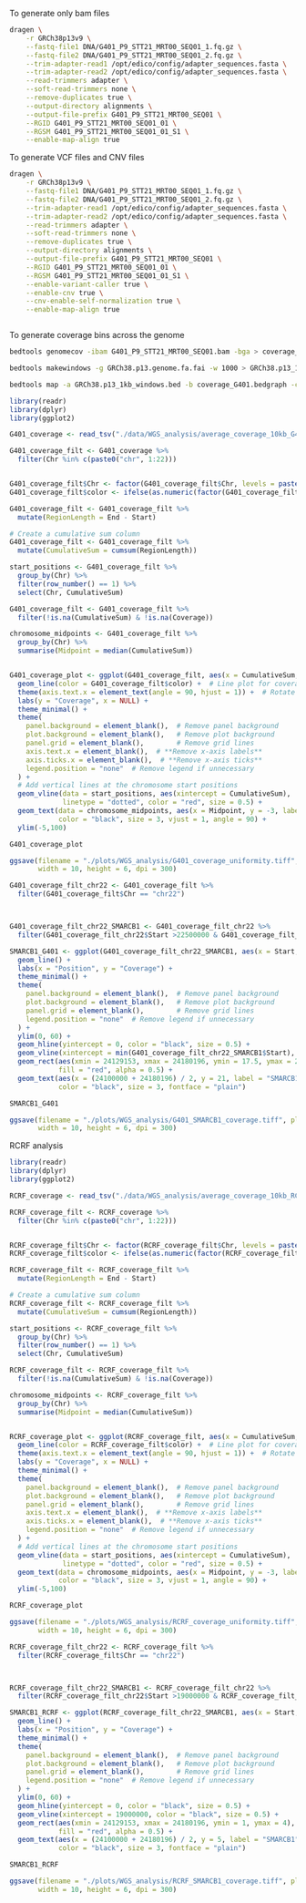 

To generate only bam files
```bash

dragen \
    -r GRCh38p13v9 \
    --fastq-file1 DNA/G401_P9_STT21_MRT00_SEQ01_1.fq.gz \
    --fastq-file2 DNA/G401_P9_STT21_MRT00_SEQ01_2.fq.gz \
    --trim-adapter-read1 /opt/edico/config/adapter_sequences.fasta \
    --trim-adapter-read2 /opt/edico/config/adapter_sequences.fasta \
    --read-trimmers adapter \
    --soft-read-trimmers none \
    --remove-duplicates true \
    --output-directory alignments \
    --output-file-prefix G401_P9_STT21_MRT00_SEQ01 \
    --RGID G401_P9_STT21_MRT00_SEQ01_01 \
    --RGSM G401_P9_STT21_MRT00_SEQ01_01_S1 \
    --enable-map-align true


```

To generate VCF files and CNV files
```bash

dragen \
    -r GRCh38p13v9 \
    --fastq-file1 DNA/G401_P9_STT21_MRT00_SEQ01_1.fq.gz \
    --fastq-file2 DNA/G401_P9_STT21_MRT00_SEQ01_2.fq.gz \
    --trim-adapter-read1 /opt/edico/config/adapter_sequences.fasta \
    --trim-adapter-read2 /opt/edico/config/adapter_sequences.fasta \
    --read-trimmers adapter \
    --soft-read-trimmers none \
    --remove-duplicates true \
    --output-directory alignments \
    --output-file-prefix G401_P9_STT21_MRT00_SEQ01 \
    --RGID G401_P9_STT21_MRT00_SEQ01_01 \
    --RGSM G401_P9_STT21_MRT00_SEQ01_01_S1 \
    --enable-variant-caller true \
    --enable-cnv true \
    --cnv-enable-self-normalization true \
    --enable-map-align true



```

To generate coverage bins across the genome

```bash

bedtools genomecov -ibam G401_P9_STT21_MRT00_SEQ01.bam -bga > coverage_G401.bed

```

```bash

bedtools makewindows -g GRCh38.p13.genome.fa.fai -w 1000 > GRCh38.p13_1kb_windows.bed

```

```bash

bedtools map -a GRCh38.p13_1kb_windows.bed -b coverage_G401.bedgraph -c 4 -o mean > average_coverage_1kb_G401.bed

```


```r
library(readr)
library(dplyr)
library(ggplot2)

G401_coverage <- read_tsv("./data/WGS_analysis/average_coverage_10kb_G401.bed")

G401_coverage_filt <- G401_coverage %>%
  filter(Chr %in% c(paste0("chr", 1:22)))


G401_coverage_filt$Chr <- factor(G401_coverage_filt$Chr, levels = paste0("chr", 1:22))
G401_coverage_filt$color <- ifelse(as.numeric(factor(G401_coverage_filt$Chr)) %% 2 == 0, "black", "gray")

G401_coverage_filt <- G401_coverage_filt %>%
  mutate(RegionLength = End - Start)

# Create a cumulative sum column
G401_coverage_filt <- G401_coverage_filt %>%
  mutate(CumulativeSum = cumsum(RegionLength))

start_positions <- G401_coverage_filt %>%
  group_by(Chr) %>%
  filter(row_number() == 1) %>%
  select(Chr, CumulativeSum)

G401_coverage_filt <- G401_coverage_filt %>%
  filter(!is.na(CumulativeSum) & !is.na(Coverage))

chromosome_midpoints <- G401_coverage_filt %>%
  group_by(Chr) %>%
  summarise(Midpoint = median(CumulativeSum))


G401_coverage_plot <- ggplot(G401_coverage_filt, aes(x = CumulativeSum, y = Coverage)) +
  geom_line(color = G401_coverage_filt$color) +  # Line plot for coverage
  theme(axis.text.x = element_text(angle = 90, hjust = 1)) +  # Rotate x labels if needed
  labs(y = "Coverage", x = NULL) +
  theme_minimal() +
  theme(
    panel.background = element_blank(),  # Remove panel background
    plot.background = element_blank(),   # Remove plot background
    panel.grid = element_blank(),        # Remove grid lines
    axis.text.x = element_blank(),  # **Remove x-axis labels**
    axis.ticks.x = element_blank(),  # **Remove x-axis ticks**
    legend.position = "none"  # Remove legend if unnecessary
  ) +
  # Add vertical lines at the chromosome start positions
  geom_vline(data = start_positions, aes(xintercept = CumulativeSum), 
             linetype = "dotted", color = "red", size = 0.5) +
  geom_text(data = chromosome_midpoints, aes(x = Midpoint, y = -3, label = Chr), 
            color = "black", size = 3, vjust = 1, angle = 90) +
  ylim(-5,100)

G401_coverage_plot

ggsave(filename = "./plots/WGS_analysis/G401_coverage_uniformity.tiff", plot = G401_coverage_plot, 
       width = 10, height = 6, dpi = 300)


```

```r

G401_coverage_filt_chr22 <- G401_coverage_filt %>%
  filter(G401_coverage_filt$Chr == "chr22")



G401_coverage_filt_chr22_SMARCB1 <- G401_coverage_filt_chr22 %>%
  filter(G401_coverage_filt_chr22$Start >22500000 & G401_coverage_filt_chr22$Start <25000000)

SMARCB1_G401 <- ggplot(G401_coverage_filt_chr22_SMARCB1, aes(x = Start, y = Coverage)) +
  geom_line() +
  labs(x = "Position", y = "Coverage") +
  theme_minimal() +
  theme(
    panel.background = element_blank(),  # Remove panel background
    plot.background = element_blank(),   # Remove plot background
    panel.grid = element_blank(),        # Remove grid lines
    legend.position = "none"  # Remove legend if unnecessary
  ) +
  ylim(0, 60) +
  geom_hline(yintercept = 0, color = "black", size = 0.5) + 
  geom_vline(xintercept = min(G401_coverage_filt_chr22_SMARCB1$Start), color = "black", size = 0.5) +
  geom_rect(aes(xmin = 24129153, xmax = 24180196, ymin = 17.5, ymax = 20), 
            fill = "red", alpha = 0.5) +
  geom_text(aes(x = (24100000 + 24180196) / 2, y = 21, label = "SMARCB1"), 
            color = "black", size = 3, fontface = "plain")

SMARCB1_G401

ggsave(filename = "./plots/WGS_analysis/G401_SMARCB1_coverage.tiff", plot = SMARCB1_G401, 
       width = 10, height = 6, dpi = 300)

```

RCRF analysis

```r
library(readr)
library(dplyr)
library(ggplot2)

RCRF_coverage <- read_tsv("./data/WGS_analysis/average_coverage_10kb_RCRF.bed")

RCRF_coverage_filt <- RCRF_coverage %>%
  filter(Chr %in% c(paste0("chr", 1:22)))


RCRF_coverage_filt$Chr <- factor(RCRF_coverage_filt$Chr, levels = paste0("chr", 1:22))
RCRF_coverage_filt$color <- ifelse(as.numeric(factor(RCRF_coverage_filt$Chr)) %% 2 == 0, "black", "gray")

RCRF_coverage_filt <- RCRF_coverage_filt %>%
  mutate(RegionLength = End - Start)

# Create a cumulative sum column
RCRF_coverage_filt <- RCRF_coverage_filt %>%
  mutate(CumulativeSum = cumsum(RegionLength))

start_positions <- RCRF_coverage_filt %>%
  group_by(Chr) %>%
  filter(row_number() == 1) %>%
  select(Chr, CumulativeSum)

RCRF_coverage_filt <- RCRF_coverage_filt %>%
  filter(!is.na(CumulativeSum) & !is.na(Coverage))

chromosome_midpoints <- RCRF_coverage_filt %>%
  group_by(Chr) %>%
  summarise(Midpoint = median(CumulativeSum))


RCRF_coverage_plot <- ggplot(RCRF_coverage_filt, aes(x = CumulativeSum, y = Coverage)) +
  geom_line(color = RCRF_coverage_filt$color) +  # Line plot for coverage
  theme(axis.text.x = element_text(angle = 90, hjust = 1)) +  # Rotate x labels if needed
  labs(y = "Coverage", x = NULL) +
  theme_minimal() +
  theme(
    panel.background = element_blank(),  # Remove panel background
    plot.background = element_blank(),   # Remove plot background
    panel.grid = element_blank(),        # Remove grid lines
    axis.text.x = element_blank(),  # **Remove x-axis labels**
    axis.ticks.x = element_blank(),  # **Remove x-axis ticks**
    legend.position = "none"  # Remove legend if unnecessary
  ) +
  # Add vertical lines at the chromosome start positions
  geom_vline(data = start_positions, aes(xintercept = CumulativeSum), 
             linetype = "dotted", color = "red", size = 0.5) +
  geom_text(data = chromosome_midpoints, aes(x = Midpoint, y = -3, label = Chr), 
            color = "black", size = 3, vjust = 1, angle = 90) +
  ylim(-5,100)

RCRF_coverage_plot

ggsave(filename = "./plots/WGS_analysis/RCRF_coverage_uniformity.tiff", plot = RCRF_coverage_plot, 
       width = 10, height = 6, dpi = 300)


```


```r



RCRF_coverage_filt_chr22 <- RCRF_coverage_filt %>%
  filter(RCRF_coverage_filt$Chr == "chr22")



RCRF_coverage_filt_chr22_SMARCB1 <- RCRF_coverage_filt_chr22 %>%
  filter(RCRF_coverage_filt_chr22$Start >19000000 & RCRF_coverage_filt_chr22$Start <35000000)

SMARCB1_RCRF <- ggplot(RCRF_coverage_filt_chr22_SMARCB1, aes(x = Start, y = Coverage)) +
  geom_line() +
  labs(x = "Position", y = "Coverage") +
  theme_minimal() +
  theme(
    panel.background = element_blank(),  # Remove panel background
    plot.background = element_blank(),   # Remove plot background
    panel.grid = element_blank(),        # Remove grid lines
    legend.position = "none"  # Remove legend if unnecessary
  ) +
  ylim(0, 60) +
  geom_hline(yintercept = 0, color = "black", size = 0.5) + 
  geom_vline(xintercept = 19000000, color = "black", size = 0.5) +
  geom_rect(aes(xmin = 24129153, xmax = 24180196, ymin = 1, ymax = 4), 
            fill = "red", alpha = 0.5) +
  geom_text(aes(x = (24100000 + 24180196) / 2, y = 5, label = "SMARCB1"), 
            color = "black", size = 3, fontface = "plain")

SMARCB1_RCRF

ggsave(filename = "./plots/WGS_analysis/RCRF_SMARCB1_coverage.tiff", plot = SMARCB1_RCRF, 
       width = 10, height = 6, dpi = 300)

```





